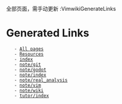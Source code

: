 全部页面，需手动更新 :VimwikiGenerateLinks

= Generated Links =
    - [[All pages]]
    - [[Resources]]
    - [[index]]
    - [[note/git]]
    - [[note/godot]]
    - [[note/index]]
    - [[note/real_analysis]]
    - [[note/vim]]
    - [[note/wiki]]
    - [[tutor/index]]
